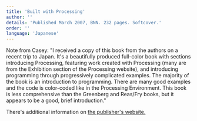 ```yaml
---
title: 'Built with Processing'
author: ''
details: 'Published March 2007, BNN. 232 pages. Softcover.'
order: ''
language: 'Japanese'
---
```


Note from Casey: "I received a copy of this book from the authors on a recent trip to Japan. It's a beautifully produced full-color book with sections introducing Processing, featuring work created with Processing (many are from the Exhibition section of the Processing website), and introducing programming through progressively complicated examples. The majority of the book is an introduction to programming. There are many good examples and the code is color-coded like in the Processing Environment. This book is less comprehensive than the Greenberg and Reas/Fry books, but it appears to be a good, brief introduction."

There's additional information on [the publisher's website.](http://www.bnn.co.jp/books/title_index/web/processing.html)